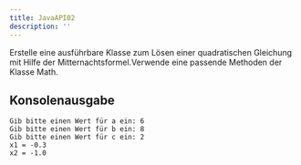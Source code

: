 ```yaml
---
title: JavaAPI02
description: ''
---
```



Erstelle eine ausführbare Klasse zum Lösen einer quadratischen Gleichung mit
Hilfe der Mitternachtsformel.Verwende eine passende Methoden der Klasse Math.

## Konsolenausgabe

```console
Gib bitte einen Wert für a ein: 6
Gib bitte einen Wert für b ein: 8
Gib bitte einen Wert für c ein: 2
x1 = -0.3
x2 = -1.0
```

<Exercise pullRequest="31" branchSuffix="java-api/02" />

